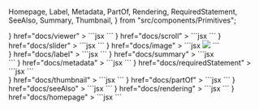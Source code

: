   Homepage,
  Label,
  Metadata,
  PartOf,
  Rendering,
  RequiredStatement,
  SeeAlso,
  Summary,
  Thumbnail,
} from "src/components/Primitives";


<Redirect />

<HomepageHeader />
<Splash>
  <SplashElement
    css={{ height: "860px" }}
    text="Viewer"
    component={
      <Viewer
        iiifContent="https://api.dc.library.northwestern.edu/api/v2/works/71153379-4283-43be-8b0f-4e7e3bfda275?as=iiif"
        options={{
          canvasHeight: "500px",
          informationPanel: {
            open: true,
          }
        }}
      />
    }
    href="docs/viewer"
  >
    ```jsx
    <Viewer iiifContent="https://api.dc.library.northwestern.edu/api/v2/works/71153379-4283-43be-8b0f-4e7e3bfda275?as=iiif" />
    ```
  </SplashElement>
  <SplashElement
    text="Scroll"
    css={{ height: "600px" }}
    component={
      <Scroll
        iiifContent="https://iiif-maktaba.dc.library.northwestern.edu/dc8ff749-adad-42a7-81e0-0eb473ef88a5.json"
        options={{
          offset: 90,
          language: {
            defaultLanguages: ["en"],
            enabled: true,
            options: [{ en: "English" }, { ar: "Arabic" }],
          },
        }} 
      /> 
    }
    href="docs/scroll"
  >
    ```jsx
    <Scroll iiifContent="https://iiif-maktaba.dc.library.northwestern.edu/dc8ff749-adad-42a7-81e0-0eb473ef88a5.json" />
    ```
  </SplashElement>
  <SplashElement
    text="Slider"
    css={{ height: "600px" }}
    component={
      <Slider collectionId="https://api.dc.library.northwestern.edu/api/v2/collections/c373ecd2-2c45-45f2-9f9e-52dc244870bd?as=iiif" />
    }
    href="docs/slider"
  >
    ```jsx
    <Slider iiifContent="https://api.dc.library.northwestern.edu/api/v2/collections/c373ecd2-2c45-45f2-9f9e-52dc244870bd?as=iiif" />
    ```
  </SplashElement>
  <SplashElement
    text="Image"
    css={{ height: "600px" }}
    component={
      <Image src="https://iiif.dc.library.northwestern.edu/iiif/2/b6359e7f-070c-4c86-aee1-515e5b6604e2/full/full/0/default.jpg" />
    }
    href="docs/image"
  >
    ```jsx
    <Image src="https://iiif.dc.library.northwestern.edu/iiif/2/b6359e7f-070c-4c86-aee1-515e5b6604e2/full/full/0/default.jpg" />
    ```
  </SplashElement>
  <StyledGrid>
    <div>
      <SplashElement
        text="Label"
        css={{ height: "14.6vh" }}
        component={<Label label={{
          "none": [
            "Zagna \"lunga\""
          ]
        }} />}
        href="docs/label"
      >
        ```jsx
        <Label label={manifest.label} />
        ```
      </SplashElement>
      <SplashElement
        text="Summary"
        css={{ height: "14.6vh" }}
        component={
          <Summary
            summary={{
              "none": [
                "In early zannesque comedy, all the female characters were comic, grotesque, and played by men. Zagna, the feminine counterpart to Zanni, is the formal, comic-grotesque exaggeration of the woman. The actors wore female clothing over an exaggerated female body, an effect achieved with the addition of excessive, carnivalesque accessories.  The Zagna mask, similar if not identical to the male mask, was worn with a scarf to cover the head."
              ]
            }}
          />
        }
        href="docs/summary"
      >
        ```jsx
        <Summary summary={manifest.summary} />
        ```
      </SplashElement>
      <SplashElement
        text="Metadata"
        css={{ height: "24.6vh" }}
        component={
          <Metadata
            metadata={[
              {
                "label": {
                  "none": [
                    "Alternate Title"
                  ]
                },
                "value": {
                  "none": [
                    "Fava"
                  ]
                }
              },
              {
                "label": {
                  "none": [
                    "Creator"
                  ]
                },
                "value": {
                  "none": [
                    "Fava, Antonio, 1949-"
                  ]
                }
              },
              {
                "label": {
                  "none": [
                    "Date"
                  ]
                },
                "value": {
                  "none": [
                    "2012"
                  ]
                }
              },
              {
                "label": {
                  "none": [
                    "Department"
                  ]
                },
                "value": {
                  "none": [
                    "Charles Deering McCormick Library of Special Collections"
                  ]
                }
              },
              {
                "label": {
                  "none": [
                    "Dimensions"
                  ]
                },
                "value": {
                  "none": [
                    "14 x 14 x 18 cm"
                  ]
                }
              },
              {
                "label": {
                  "none": [
                    "Genre"
                  ]
                },
                "value": {
                  "none": [
                    "comic masks"
                  ]
                }
              }
            ]}
          />
        }
        href="docs/metadata"
      >
        ```jsx
        <Metadata metadata={manifest.metadata} />
        ```
      </SplashElement>
      <SplashElement
        text="RequiredStatement"
        css={{ height: "14.6vh" }}
        component={
          <RequiredStatement
            requiredStatement={{
              label: {
                none: ["Attribution"],
              },
              value: {
                none: [
                  "Courtesy of Northwestern University Libraries",
                  "The images on this web site are from material in the collections of the Charles Deering McCormick Library of Special Collections of Northwestern University Libraries, are provided for use by its students, faculty and staff, and by other researchers visiting this site, for research consultation and scholarly purposes only. Further distribution and/or any commercial use of the images from this site is not permitted.",
                ],
              },
            }}
          />
        }
        href="docs/requiredStatement"
      >
        ```jsx
        <RequiredStatement requiredStatement={manifest.requiredStatement} />
        ```
      </SplashElement>
    </div>
    <aside>
      <SplashElement
        text="Thumbnail"
        css={{ height: "24.6vh" }}
        component={
          <Thumbnail
            thumbnail={[
              {
                "id": "https://api.dc.library.northwestern.edu/api/v2/works/71153379-4283-43be-8b0f-4e7e3bfda275/thumbnail",
                "type": "Image",
                "format": "image/jpeg",
                "height": 300,
                "width": 300
              }
            ]}
          />
        }
        href="docs/thumbnail"
      >
        ```jsx
        <Thumbnail thumbnail={manifest.thumbnail} />
        ```
      </SplashElement>
      <SplashElement
        text="PartOf"
        css={{ height: "14.6vh" }}
        component={
          <PartOf
            className="clover-link"
            partOf={[
              {
                "id": "https://api.dc.library.northwestern.edu/api/v2/collections/c373ecd2-2c45-45f2-9f9e-52dc244870bd?as=iiif",
                "type": "Collection",
                "label": {
                  "none": [
                    "Commedia dell'Arte: The Masks of Antonio Fava"
                  ]
                },
                "summary": {
                  "none": [
                    "The Commedia dell'Arte, the famous improvisational theatre style born in Renaissance Italy, remains a major influence in today's theatre. Antonio Fava is an actor, comedian, author, director, musician, mask maker and Internationally renowned Maestro of Commedia dell'Arte.  The masks in this collection are all stored in the Charles Deering McCormick Library of Special Collections. Fava's book The Comic Mask in the Commedia dell'Arte is published by Northwestern University Press."
                  ]
                }
              }
            ]}
          />
        }
        href="docs/partOf"
      >
        ```jsx
        <PartOf partOf={manifest.partOf} />
        ```
      </SplashElement>
      <SplashElement
        text="SeeAlso"
        css={{ height: "14.6vh" }}
        component={
          <SeeAlso
            className="clover-link"
            seeAlso={[
              {
                "id": "https://api.dc.library.northwestern.edu/api/v2/works/71153379-4283-43be-8b0f-4e7e3bfda275",
                "type": "Dataset",
                "format": "application/json",
                "label": {
                  "none": [
                    "Northwestern University Libraries Digital Collections API"
                  ]
                }
              }
            ]}
          />
        }
        href="docs/seeAlso"
      >
        ```jsx
        <SeeAlso seeAlso={manifest.seeAlso} />
        ```
      </SplashElement>
      <SplashElement
        text="Rendering"
        css={{ height: "14.6vh" }}
        component={
          <Rendering
            className="clover-link"
            rendering={[
              {
                id: "https://fixtures.iiif.io/other/UCLA/kabuki_ezukushi_rtl.pdf",
                type: "Text",
                label: {
                  en: [
                    "PDF version"
                  ]
                },
                format: "application/pdf"
              }
            ]}
          />
        }
        href="docs/rendering"
      >
        ```jsx
        <Rendering rendering={manifest.rendering} />
        ```
      </SplashElement>
      <SplashElement
        text="Homepage"
        css={{ height: "14.6vh" }}
        component={
          <Homepage
            className="clover-link"
            homepage={[
              {
                "id": "https://dc.library.northwestern.edu/items/71153379-4283-43be-8b0f-4e7e3bfda275",
                "type": "Text",
                "format": "text/html",
                "label": {
                  "none": [
                    "Homepage at Northwestern University Libraries Digital Collections"
                  ]
                }
              }
            ]}
          />
        }
        href="docs/homepage"
      >
        ```jsx
        <Homepage homepage={manifest.homepage} />
        ```
      </SplashElement>
    </aside>

  </StyledGrid>
</Splash>
